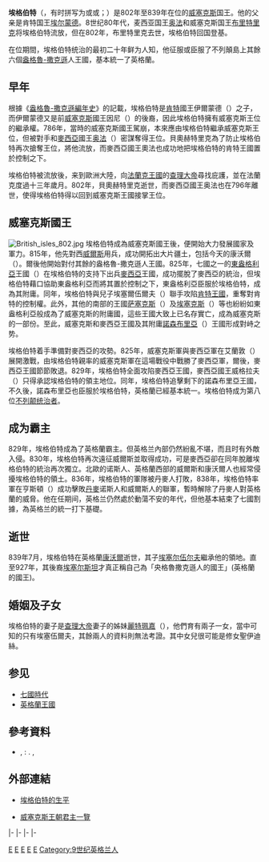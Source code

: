 {{多个问题|{{No footnotes|time=2015-02-18T15:28:27+00:00}}
{{Refimprove|time=2015-02-18T15:28:27+00:00}}}}
{{Infobox royalty
| type = monarch
| name = 埃格伯特
| image = Egbert - MS Royal 14 B VI.jpg   
| imgw = 200px
| caption = 《[[英王家谱纪|英王家谱纪]]》中对埃格伯特的虚构描写，一份晚于13世纪的手稿，现藏于[[不列颠博物馆|不列颠博物馆]]
| succession = [[威塞克斯君主列表|威塞克斯国王]]
| reign = 802年—839年7月
| predecessor = [[貝奧赫特里克_(威塞克斯)|貝奧赫特里克]]
| successor  = [[埃塞尔伍尔夫_(威塞克斯)|埃塞尔伍尔夫]]
| succession1 = [[肯特国王|肯特国王]]
| reign1 = 825年—839年7月
| predecessor1 = [[巴尔特雷德_(肯特)|巴尔特雷德]]
| successor1 = [[埃塞尔伍尔夫_(威塞克斯)|埃塞尔伍尔夫]]
| spouse = 
| issue = 威塞克斯国王[[埃塞尔伍尔夫_(威塞克斯)|埃塞尔伍尔夫]]
| birth_date = 770年
| birth_place = 
| death_date = 839年7月
| death_place = [[英格兰|英格兰]][[康沃尔|康沃尔]]
| place of burial = [[温切斯特|温切斯特]]
| house = [[威塞克斯王朝|威塞克斯王朝]]
| father = 肯特国王[[埃尔蒙德_(肯特)|埃尔蒙德]]
}}

'''埃格伯特'''（{{lang-ang|Ecgberht}}，有时拼写为{{lang|ang|Egbert}}或{{lang|ang|Ecgbert}}或{{lang|ang|Ecgbriht}}；{{bd|770年||839年|7月|catIdx=E}}）是802年至839年在位的[[威塞克斯|威塞克斯]]国王。他的父亲是肯特国王[[埃尔蒙德_(肯特)|埃尔蒙德]]。8世纪80年代，麦西亚国王[[奥法_(麦西亚)|奥法]]和威塞克斯国王[[貝奧赫特里克_(威塞克斯)|布里特里克]]将埃格伯特流放，但在802年，布里特里克去世，埃格伯特回国登基。

在位期間，埃格伯特统治的最初二十年鲜为人知，他征服或臣服了不列顛島上其餘六個[[盎格魯-撒克遜|盎格魯-撒克遜]]人王國，基本統一了英格蘭。

== 早年 ==
根據《[[盎格魯-撒克遜編年史|盎格魯-撒克遜編年史]]》的記載，埃格伯特是[[肯特王國|肯特]]國王伊爾蒙德（{{lang|en|Ealhmund of Kent}}）之子，而伊爾蒙德又是前[[威塞克斯|威塞克斯]]國王因尼（{{lang|en|Ine}}）的後裔，因此埃格伯特擁有威塞克斯王位的繼承權。786年，當時的威塞克斯國王駕崩，本來應由埃格伯特繼承威塞克斯王位，但被對手{{le|貝奧赫特里克|Beorhtric of Wessex}}和[[麥西亞|麥西亞]]國王[[麦西亚的奥法|奥法]]（{{lang|en|Offa of Mercia}}）密謀奪得王位。貝奧赫特里克為了防止埃格伯特再次搶奪王位，將他流放，而麥西亞國王奧法也成功地把埃格伯特的肯特王國置於控制之下。

埃格伯特被流放後，来到歐洲大陸，向[[法蘭克王國|法蘭克王國]]的[[查理大帝|查理大帝]]尋找庇護，並在法蘭克度過十三年歲月。802年，貝奧赫特里克逝世，而麥西亞國王奥法也在796年離世，使得埃格伯特得以回到威塞克斯王國接掌王位。

== 威塞克斯國王 ==
[[File:British_isles_802.jpg|thumb]]
埃格伯特成為威塞克斯國王後，便開始大力發展國家及軍力。815年，他先對西[[威爾斯|威爾斯]]用兵，成功開拓出大片疆土，包括今天的康沃爾（{{lang|en|Cornwall}}）。爾後他開始對付其餘的盎格魯-撒克遜人王國。825年，七國之一的[[東盎格利亞|東盎格利亞]]王國（{{lang|en|East Anglia}}）在埃格伯特的支持下出兵[[麥西亞|麥西亞]]王國，成功擺脫了麥西亞的統治，但埃格伯特藉口協助東盎格利亞而將其置於控制之下，東盎格利亞臣服於埃格伯特，成為其附庸。同年，埃格伯特與兒子埃塞爾伍爾夫（{{lang|en|Æþelwulf}}）聯手攻陷[[肯特王國|肯特王國]]，重奪對肯特的控制權。此外，其他的南部的王國[[萨塞克斯|萨塞克斯]]（{{lang|en|Sussex}}）及[[埃塞克斯|埃塞克斯]]（{{lang|en|Essex}}）等也紛紛如東盎格利亞般成為了威塞克斯的附庸國，這些王國大致上已名存實亡，成為威塞克斯的一部份。至此，威塞克斯和麥西亞王國及其附庸[[諾森布里亞|諾森布里亞]]（{{lang|en|Northumbria}}）王國形成對峙之势。

埃格伯特着手準備對麥西亞的攻勢。825年，威塞克斯軍與麥西亞軍在艾蘭敦（{{lang|en|Ellendun}}）展開激戰，由埃格伯特親率的威塞克斯軍在這場戰役中戰勝了麥西亞軍，爾後，麥西亞王國節節敗退。829年，埃格伯特全面攻陷麥西亞王國，麥西亞國王威格拉夫（{{lang|en|Wiglaf}}）只得承認埃格伯特的領主地位。同年，埃格伯特追擊剩下的諾森布里亞王國，不久後，諾森布里亞也臣服於埃格伯特，英格蘭已經基本統一。埃格伯特成为第八位[[不列颠统治者|不列颠统治者]]。

== 成为霸主 ==
829年，埃格伯特成為了英格蘭霸主。但英格兰內部仍然紛亂不堪，而且时有外敵入侵。830年，埃格伯特再次遠征威爾斯並取得成功，可是麥西亞卻在同年脫離埃格伯特的統治再次獨立。北歐的诺斯人、英格蘭西部的威爾斯和康沃爾人也經常侵擾埃格伯特的領土。836年，埃格伯特的軍隊被丹麥人打敗，838年，埃格伯特率軍在亨斯頓（{{lang|en|Hingston}}）成功擊敗[[丹麥|丹麥]]诺斯人和威爾斯人的聯軍，暫時解除了丹麥人對英格蘭的威脅。他在任期间，英格兰仍然處於動蕩不安的年代，但他基本結束了七國割據，為英格兰的統一打下基礎。

== 逝世 ==
839年7月，埃格伯特在英格蘭[[康沃爾|康沃爾]]逝世，其子[[埃塞尔伍尔夫|埃塞尔伍尔夫]]繼承他的領地。直至927年，其後裔[[埃塞尔斯坦|埃塞尔斯坦]]才真正稱自己為「央格魯撒克遜人的國王」(英格蘭的國王)。

== 婚姻及子女 ==
埃格伯特的妻子是[[查理大帝|查理大帝]]妻子的姊妹[[麗特珮嘉|麗特珮嘉]]（{{lang|en|Redburga}}），他們育有兩子一女，當中可知的只有埃塞伍爾夫，其餘兩人的資料則無法考證。其中女兒很可能是修女聖伊迪絲。

== 参见 ==
* [[七國時代|七國時代]]
* [[英格蘭王國|英格蘭王國]]

== 參考資料 ==
<div class="references-small">
* {{lang|en|John Cannon}}, {{lang|en|Ralph Griffiths}}: ''{{lang|en|The Oxford Illustrated History of the British Monarchy}}''. {{lang|en|Oxford University Press}}, {{lang|en|ISBN 978-0-19-822786-1}}
</div>

== 外部連結 ==
* {{en}}[http://www.englishmonarchs.co.uk/saxon.htm 埃格伯特的生平]{{Wayback|url=http://www.englishmonarchs.co.uk/saxon.htm |date=20190207043207 }}
* {{en}}[https://web.archive.org/web/20070328190756/http://www.britannia.com/history/monarchs/saxons_wessex.html 威塞克斯王朝君主一覽]

{{S-start}}
{{S-hou|[[威塞克斯王朝|威塞克斯王朝]]||770年|839年|7月}}
{{S-reg}}
{{s-before|{{nowrap|[[布里特里克|布里特里克]]}} }}
{{s-title|威塞克斯國王|802年－839年7月}}
{{s-after|{{nowrap|[[埃塞尔伍尔夫|埃塞尔伍尔夫]]}}|rows=4}}
|-
{{s-before|[[巴爾特雷德|巴爾特雷德]]}}
{{s-title|肯特國王|825年－839年7月}}
|-
{{s-before|[[施格雷德|施格雷德]]}}
{{s-title|埃塞克斯國王|825年－839年7月}}
|-
{{s-before|不可考}}
{{s-title|萨塞克斯國王|825年－839年7月}}
|-
{{s-before|[[威格拉夫|威格拉夫]]}}
{{s-title|麥西亞國王|829年－830年}}
{{s-after|[[威格拉夫|威格拉夫]]<br />（復辟）}}
{{end}}

{{威塞克斯君主}}
{{肯特君主}}
{{麦西亚君主}}
{{埃塞克斯君主}}
{{Authority control}}

[[Category:839年逝世|E]]
[[Category:威塞克斯君主|E]]
[[Category:肯特君主|E]]
[[Category:麦西亚君主|E]]
[[Category:埃塞克斯君主|E]]
[[Category:9世纪英格兰人|Category:9世纪英格兰人]]